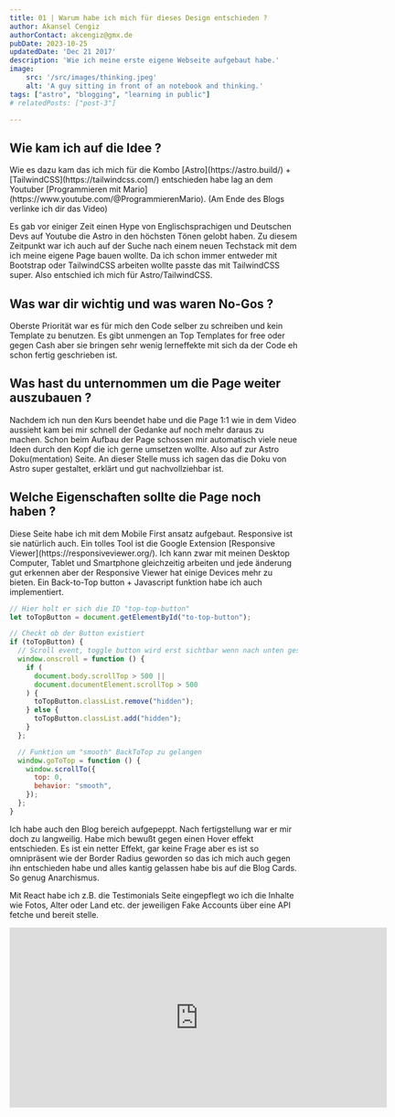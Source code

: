 ```yaml
---
title: 01 | Warum habe ich mich für dieses Design entschieden ?
author: Akansel Cengiz
authorContact: akcengiz@gmx.de
pubDate: 2023-10-25
updatedDate: 'Dec 21 2017'
description: 'Wie ich meine erste eigene Webseite aufgebaut habe.'
image:
    src: '/src/images/thinking.jpeg'
    alt: 'A guy sitting in front of an notebook and thinking.'
tags: ["astro", "blogging", "learning in public"]
# relatedPosts: ["post-3"]

---
```


<section class="w-10/12 text-justify"> 

## Wie kam ich auf die Idee ?
<p>
Wie es dazu kam das ich mich für die Kombo [Astro](https://astro.build/) + [TailwindCSS](https://tailwindcss.com/) entschieden habe lag an dem Youtuber [Programmieren mit Mario](https://www.youtube.com/@ProgrammierenMario).
(Am Ende des Blogs verlinke ich dir das Video)
</p>

<p>
Es gab vor einiger Zeit einen Hype von Englischsprachigen und Deutschen Devs auf Youtube die Astro in den höchsten Tönen gelobt haben.
Zu diesem Zeitpunkt war ich auch auf der Suche nach einem neuen Techstack mit dem ich meine eigene Page bauen wollte.
Da ich schon immer entweder mit Bootstrap oder TailwindCSS arbeiten wollte passte das mit TailwindCSS super.
Also entschied ich mich für Astro/TailwindCSS.
</p>

## Was war dir wichtig und was waren No-Gos ?
<p>
Oberste Priorität war es für mich den Code selber zu schreiben und kein Template zu benutzen.
Es gibt unmengen an Top Templates for free oder gegen Cash aber 
sie bringen sehr wenig lerneffekte mit sich da der Code eh schon fertig geschrieben ist.
</p>

## Was hast du unternommen um die Page weiter auszubauen ?
<p>
Nachdem ich nun den Kurs beendet habe und die Page 1:1 wie in dem Video aussieht kam bei mir schnell der Gedanke auf noch mehr daraus zu machen.
Schon beim Aufbau der Page schossen mir automatisch viele neue Ideen durch den Kopf die ich gerne umsetzen wollte.
Also auf zur Astro Doku(mentation) Seite.
An dieser Stelle muss ich sagen das die Doku von Astro super gestaltet, erklärt und gut nachvollziehbar ist.
</p>

## Welche Eigenschaften sollte die Page noch haben ?
<p>
Diese Seite habe ich mit dem Mobile First ansatz aufgebaut.
Responsive ist sie natürlich auch.
Ein tolles Tool ist die Google Extension [Responsive Viewer](https://responsiveviewer.org/).
Ich kann zwar mit meinen Desktop Computer, Tablet und Smartphone gleichzeitig arbeiten und jede änderung gut erkennen aber der
Responsive Viewer hat einige Devices mehr zu bieten.
Ein Back-to-Top button + Javascript funktion habe ich auch implementiert.

```js
// Hier holt er sich die ID "top-top-button"
let toTopButton = document.getElementById("to-top-button");

// Checkt ob der Button existiert
if (toTopButton) {
  // Scroll event, toggle button wird erst sichtbar wenn nach unten gescrollt wird
  window.onscroll = function () {
    if (
      document.body.scrollTop > 500 ||
      document.documentElement.scrollTop > 500
    ) {
      toTopButton.classList.remove("hidden");
    } else {
      toTopButton.classList.add("hidden");
    }
  };

  // Funktion um "smooth" BackToTop zu gelangen
  window.goToTop = function () {
    window.scrollTo({
      top: 0,
      behavior: "smooth",
    });
  };
}
```
</p>

<p>
Ich habe auch den Blog bereich aufgepeppt.
Nach fertigstellung war er mir doch zu langweilig.
Habe mich bewußt gegen einen Hover effekt entschieden.
Es ist ein netter Effekt, gar keine Frage aber es ist so omnipräsent wie der Border Radius geworden so das ich mich auch gegen ihn entschieden habe und alles kantig gelassen habe bis auf die Blog Cards.
So genug Anarchismus.
</p>

<p>
Mit React habe ich z.B. die Testimonials Seite eingepflegt wo ich die Inhalte wie Fotos, Alter oder Land etc. der jeweiligen Fake Accounts über eine API fetche und bereit stelle.
</p>

<iframe class="size-full" width="660" height="315" src="https://www.youtube.com/embed/NJfaGJDSewc?si=KN5mAkhz5t6b8qD2" title="YouTube video player" frameborder="0" allow="accelerometer; autoplay; clipboard-write; encrypted-media; gyroscope; picture-in-picture; web-share" referrerpolicy="strict-origin-when-cross-origin" allowfullscreen></iframe>


</section>